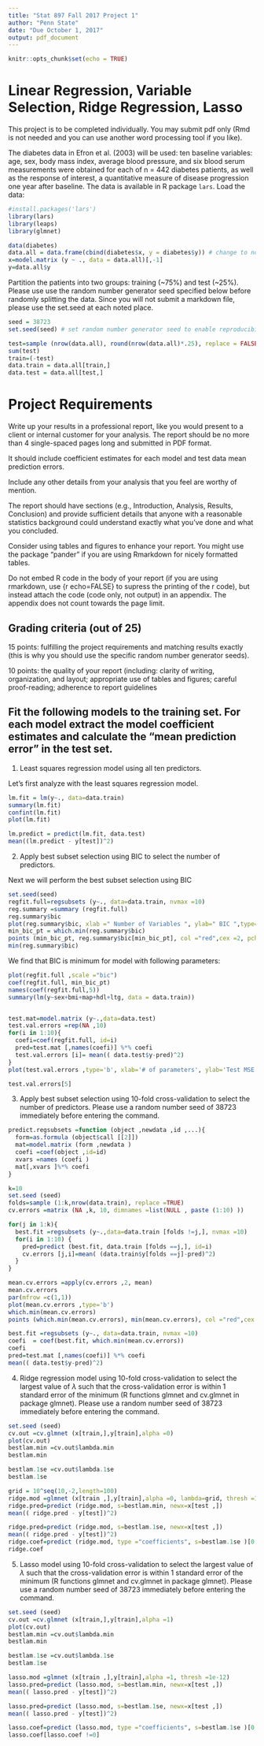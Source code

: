 ```yaml
---
title: "Stat 897 Fall 2017 Project 1"
author: "Penn State"
date: "Due October 1, 2017"
output: pdf_document
---
```


```r
knitr::opts_chunk$set(echo = TRUE)
```

# Linear Regression, Variable Selection, Ridge Regression, Lasso

This project is to be completed individually. You may submit pdf only (Rmd is not needed and you can use another word processing tool if you like).

The diabetes data in Efron et al. (2003) will be used: ten baseline variables: 
age, sex, body mass index, average blood pressure, and six blood serum measurements were obtained for each of n = 442 diabetes patients, as well as the response of interest, a quantitative measure of disease progression one year after baseline. The data is available in R package `lars`.
Load the data:

```r
#install.packages('lars')
library(lars)
library(leaps)
library(glmnet)

data(diabetes)
data.all = data.frame(cbind(diabetes$x, y = diabetes$y)) # change to normal formatting
x=model.matrix (y ~ ., data = data.all)[,-1]
y=data.all$y

```
Partition the patients into two groups: training (~75%) and test (~25%). Please use use the random number generator seed specified below before randomly splitting the data. Since you will not submit a markdown file, please use the set.seed at each noted place.
```r
seed = 38723
set.seed(seed) # set random number generator seed to enable reproducibility of results 

test=sample (nrow(data.all), round(nrow(data.all)*.25), replace = FALSE)
sum(test)
train=(-test)
data.train = data.all[train,]
data.test = data.all[test,]
```

# Project Requirements
Write up your results in a professional report, like you would present to a client or internal customer for your analysis. The report should be no more than 4 single-spaced pages long and submitted in  PDF format.

It should include coefficient estimates for each model and  test data mean prediction errors.

Include any other details from your analysis that you feel are worthy of mention.

The report should have sections (e.g., Introduction, Analysis, Results, Conclusion) and provide sufficient details that anyone with a reasonable statistics background could understand exactly what you’ve done and what you concluded.

Consider using tables and figures to enhance your report.  You might use the package "pander" if you are using Rmarkdown for nicely formatted tables.

Do not embed R code in the body of your report (if you are using rmarkdown, use {r echo=FALSE} to supress the printing of the r code), but instead attach the code (code only, not output) in an appendix. The appendix does not count towards the page limit.

## Grading criteria (out of 25)

15 points: fulfilling the project requirements and matching results exactly (this is why you should use the specific random number generator seeds).

10 points: the quality of your report (including: clarity of writing, organization, and layout; appropriate use of tables and figures; careful proof-reading; adherence to report guidelines

## Fit the following models to the training set. For each model extract the model coefficient estimates and calculate the "mean prediction error" in the test set.

1. Least squares regression model using all ten predictors.

Let's first analyze with the least squares regression model.

```r
lm.fit = lm(y~., data=data.train)
summary(lm.fit)
confint(lm.fit)
plot(lm.fit)
```

```r
lm.predict = predict(lm.fit, data.test)
mean((lm.predict - y[test])^2)
```

2. Apply best subset selection using BIC to select the number of predictors.

Next we will perform the best subset selection using BIC
```r
set.seed(seed)
regfit.full=regsubsets (y~., data=data.train, nvmax =10)
reg.summary =summary (regfit.full)
reg.summary$bic
plot(reg.summary$bic, xlab =" Number of Variables ", ylab=" BIC ",type="l")
min_bic_pt = which.min(reg.summary$bic)
points (min_bic_pt, reg.summary$bic[min_bic_pt], col ="red",cex =2, pch =20)
min(reg.summary$bic)
```
We find that BIC is minimum for model with following parameters:

```r
plot(regfit.full ,scale ="bic")
coef(regfit.full, min_bic_pt)
names(coef(regfit.full,5))
summary(lm(y~sex+bmi+map+hdl+ltg, data = data.train))


test.mat=model.matrix (y~.,data=data.test)
test.val.errors =rep(NA ,10)
for(i in 1:10){
  coefi=coef(regfit.full, id=i)
  pred=test.mat [,names(coefi)] %*% coefi
  test.val.errors [i]= mean(( data.test$y-pred)^2)
}
plot(test.val.errors ,type='b', xlab='# of parameters', ylab='Test MSE')

test.val.errors[5]
```


3. Apply best subset selection using 10-fold cross-validation to select the number of  predictors. Please use a random number seed of 38723 immediately before entering the command.

```r
predict.regsubsets =function (object ,newdata ,id ,...){
  form=as.formula (object$call [[2]])
  mat=model.matrix (form ,newdata )
  coefi =coef(object ,id=id)
  xvars =names (coefi )
  mat[,xvars ]%*% coefi
}

k=10
set.seed (seed)
folds=sample (1:k,nrow(data.train), replace =TRUE)
cv.errors =matrix (NA ,k, 10, dimnames =list(NULL , paste (1:10) ))

for(j in 1:k){
  best.fit =regsubsets (y~.,data=data.train [folds !=j,], nvmax =10)
  for(i in 1:10) {
    pred=predict (best.fit, data.train [folds ==j,], id=i)
    cv.errors [j,i]=mean( (data.train$y[folds ==j]-pred)^2)
  }
}

mean.cv.errors =apply(cv.errors ,2, mean)
mean.cv.errors
par(mfrow =c(1,1))
plot(mean.cv.errors ,type='b')
which.min(mean.cv.errors)
points (which.min(mean.cv.errors), min(mean.cv.errors), col ="red",cex =2, pch =20)

best.fit =regsubsets (y~., data=data.train, nvmax =10)
coefi  = coef(best.fit, which.min(mean.cv.errors))
coefi
pred=test.mat [,names(coefi)] %*% coefi
mean(( data.test$y-pred)^2)

```

4. Ridge regression model using 10-fold cross-validation to select the largest value of $\lambda$ such that the cross-validation  error is within 1 standard error of the minimum (R functions glmnet and  cv.glmnet in package glmnet).  Please use a random number seed of 38723 immediately before entering the command.

```r
set.seed (seed)
cv.out =cv.glmnet (x[train,],y[train],alpha =0)
plot(cv.out)
bestlam.min =cv.out$lambda.min
bestlam.min

bestlam.1se =cv.out$lambda.1se
bestlam.1se

grid = 10^seq(10,-2,length=100)
ridge.mod =glmnet (x[train ,],y[train],alpha =0, lambda=grid, thresh =1e-12)
ridge.pred=predict (ridge.mod, s=bestlam.min, newx=x[test ,])
mean(( ridge.pred - y[test])^2)

ridge.pred=predict (ridge.mod, s=bestlam.1se, newx=x[test ,])
mean(( ridge.pred - y[test])^2)
ridge.coef=predict (ridge.mod, type ="coefficients", s=bestlam.1se )[0:11,]
ridge.coef

```

5. Lasso model using  10-fold cross-validation to select the largest value of $\lambda$ such that the cross-validation error is within 1 standard  error of the minimum (R functions glmnet and  cv.glmnet in package  glmnet).  Please use a random number seed of 38723 immediately before entering the command.

```r
set.seed (seed)
cv.out =cv.glmnet (x[train,],y[train],alpha =1)
plot(cv.out)
bestlam.min =cv.out$lambda.min
bestlam.min

bestlam.1se =cv.out$lambda.1se
bestlam.1se

lasso.mod =glmnet (x[train ,],y[train],alpha =1, thresh =1e-12)
lasso.pred=predict (lasso.mod, s=bestlam.min, newx=x[test ,])
mean(( lasso.pred - y[test])^2)

lasso.pred=predict (lasso.mod, s=bestlam.1se, newx=x[test ,])
mean(( lasso.pred - y[test])^2)

lasso.coef=predict (lasso.mod, type ="coefficients", s=bestlam.1se )[0:11,]
lasso.coef[lasso.coef !=0]

```